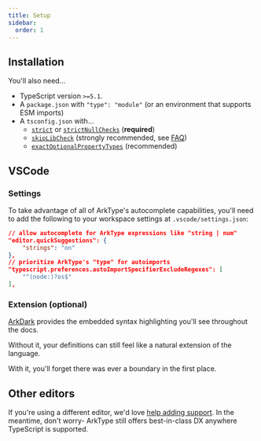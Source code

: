 ```yaml
---
title: Setup
sidebar:
  order: 1
---
```



## Installation

<Tabs>
	<Tab value="pnpm">
		<HighlightedCode lang="bash" code="pnpm install arktype" />
	</Tab>
	<Tab value="npm">
		<HighlightedCode lang="bash" code="npm install arktype" />
	</Tab>
	<Tab value="yarn">
		<HighlightedCode lang="bash" code="yarn install arktype" />
	</Tab>
	<Tab value="bun">
		<HighlightedCode lang="bash" code="bun install arktype" />
	</Tab>
</Tabs>

You'll also need...

- TypeScript version `>=5.1`.
- A `package.json` with `"type": "module"` (or an environment that supports ESM imports)
- A `tsconfig.json` with...
  - [`strict`](https://www.typescriptlang.org/tsconfig#strict) or [`strictNullChecks`](https://www.typescriptlang.org/tsconfig/#strictNullChecks) (**required**)
  - [`skipLibCheck`](https://www.typescriptlang.org/tsconfig/#exactOptionalPropertyTypes) (strongly recommended, see [FAQ](/reference/faq#why-do-i-see-type-errors-in-an-arktype-package-in-node_modules))
  - [`exactOptionalPropertyTypes`](https://www.typescriptlang.org/tsconfig/#exactOptionalPropertyTypes) (recommended)

## VSCode

### Settings

To take advantage of all of ArkType's autocomplete capabilities, you'll need to add the following to your workspace settings at `.vscode/settings.json`:

```json
// allow autocomplete for ArkType expressions like "string | num"
"editor.quickSuggestions": {
	"strings": "on"
},
// prioritize ArkType's "type" for autoimports
"typescript.preferences.autoImportSpecifierExcludeRegexes": [
	"^(node:)?os$"
],
```

### Extension (optional)

[ArkDark](https://marketplace.visualstudio.com/items?itemName=arktypeio.arkdark) provides the embedded syntax highlighting you'll see throughout the docs.

Without it, your definitions can still feel like a natural extension of the language.

With it, you'll forget there was ever a boundary in the first place.

## Other editors

If you're using a different editor, we'd love [help adding support](https://github.com/arktypeio/arktype/issues/989). In the meantime, don't worry- ArkType still offers best-in-class DX anywhere TypeScript is supported.
